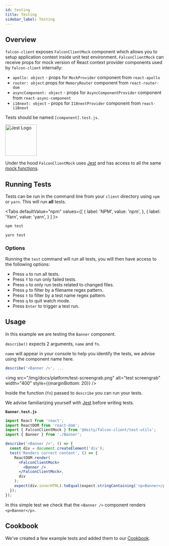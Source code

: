 ```yaml
---
id: testing
title: Testing
sidebar_label: Testing
---
```


## Overview

`falcon-client` exposes `FalconClientMock` component which allows you to setup application context inside unit test environment.
`FalconClientMock` can receive props for mock version of React context provider components used by `falcon-client` internally:

- `apollo: object` - props for `MockProvider` component from `react-apollo`
- `router: object` props for `MemoryRouter` component from `react-router-dom`
- `asyncComponent: object` - props for `AsyncComponentProvider` component from `react-async-component`
- `i18next: object` - props for `I18nextProvider` component from `react-i18next`

Tests should be named `[component].test.js`.

<a href="https://jestjs.io/" target="_blank" rel="noopener noreferrer">
  <img src="/img/docs/platform/jest.svg" alt="Jest Logo" width="100" style={{marginBottom: 20}} />
</a>

Under the hood `FalconClientMock` uses [Jest](https://jestjs.io/) and has access to all the same [mock functions](https://jestjs.io/docs/en/mock-functions).

## Running Tests

Tests can be run in the command line from your `client` directory using `npm` or `yarn`. This will run **all** tests.


<Tabs
  defaultValue="npm"
  values={[
    { label: 'NPM', value: 'npm', },
    { label: 'Yarn', value: 'yarn', }
  ]
}>
<TabItem value="npm">

```bash
npm test
```

</TabItem>
<TabItem value="yarn">

```bash
yarn test
```

</TabItem>
</Tabs>

### Options

Running the `test` command will run all tests, you will then have access to the following options:

- Press `a` to run all tests.
- Press `f` to run only failed tests.
- Press `o` to only run tests related to changed files.
- Press `p` to filter by a filename regex pattern.
- Press `t` to filter by a test name regex pattern.
- Press `q` to quit watch mode.
- Press `Enter` to trigger a test run.

## Usage
In this example we are testing the `Banner` component.

`describe()` expects 2 arguments, `name` and `fn`.

`name` will appear in your console to help you identify the tests, we advise using the component name here.

```js
describe('<Banner />', ...
```

<img src="/img/docs/platform/test-screengrab.png" alt="test screengrab" width="400" style={{marginBottom: 20}} />

Inside the function (`fn`) passed to `describe` you can run your tests.

We advise familiarizing yourself with [Jest](https://jestjs.io/) before writing tests.

**`Banner.test.js`**
```jsx
import React from 'react';
import ReactDOM from 'react-dom';
import { FalconClientMock } from '@deity/falcon-client/test-utils';
import { Banner } from './Banner';

describe('<Banner />', () => {
  const div = document.createElement('div');
  test('Renders correct content', () => {
    ReactDOM.render(
      <FalconClientMock>
        <Banner />
      </FalconClientMock>,
      div
    );
    expect(div.innerHTML).toEqual(expect.stringContaining('<p>Banner</p>'));
  });
});
```

In this simple test we check that the `<Banner />` component renders `<p>Banner</p>`.

## Cookbook
We've created a few example tests and added them to our [Cookbook](/docs/platform/cookbook/client/testing).
